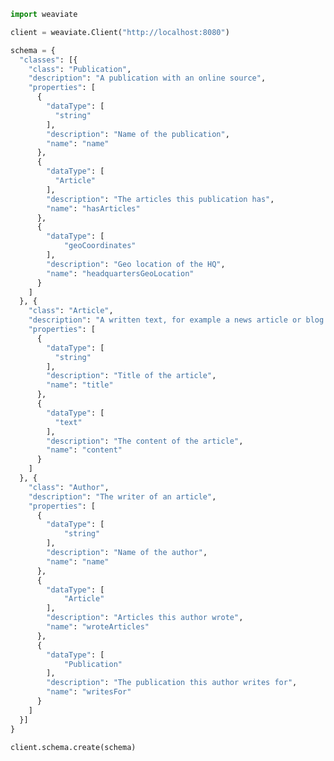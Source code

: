 
<Tabs groupId="languages">
<TabItem value="py" label="Python">

```python
import weaviate

client = weaviate.Client("http://localhost:8080")

schema = {
  "classes": [{
    "class": "Publication",
    "description": "A publication with an online source",
    "properties": [
      {
        "dataType": [
          "string"
        ],
        "description": "Name of the publication",
        "name": "name"
      },
      {
        "dataType": [
          "Article"
        ],
        "description": "The articles this publication has",
        "name": "hasArticles"
      },
      {
        "dataType": [
            "geoCoordinates"
        ],
        "description": "Geo location of the HQ",
        "name": "headquartersGeoLocation"
      }
    ]
  }, {
    "class": "Article",
    "description": "A written text, for example a news article or blog post",
    "properties": [
      {
        "dataType": [
          "string"
        ],
        "description": "Title of the article",
        "name": "title"
      },
      {
        "dataType": [
          "text"
        ],
        "description": "The content of the article",
        "name": "content"
      }
    ]
  }, {
    "class": "Author",
    "description": "The writer of an article",
    "properties": [
      {
        "dataType": [
            "string"
        ],
        "description": "Name of the author",
        "name": "name"
      },
      {
        "dataType": [
            "Article"
        ],
        "description": "Articles this author wrote",
        "name": "wroteArticles"
      },
      {
        "dataType": [
            "Publication"
        ],
        "description": "The publication this author writes for",
        "name": "writesFor"
      }
    ]
  }]
}

client.schema.create(schema)
```

</TabItem>
</Tabs>